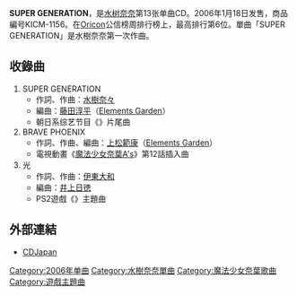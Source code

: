 {{Infobox Single
| Name           = SUPER GENERATION
| Cover          = Super Generation.jpg
| Artist         = [[水樹奈奈|水樹奈奈]]
| from Album     = 
| B-side         = 
| Released       =  {{flagicon|Japan}} 2006年1月18日
| Format         = [[CD|CD]]
| Recorded       = 
| Genre          = [[J-pop|J-pop]]
| Length         = 15:29
| Label          = [[King_Records|King Records]]
| Writer         = 
| Producer       = 
| Certification  =
| Last single    = [[ETERNAL_BLAZE|ETERNAL BLAZE]] <br />（2005年）
| This single    = '''SUPER GENERATION''' <br />（2006年）
| Next single    = [[Justice_to_Believe|Justice to Believe/アオイイロ]] <br />（2007年）
}}
'''SUPER GENERATION'''，是[[水树奈奈|水树奈奈]]第13张单曲CD。2006年1月18日发售，商品編号KICM-1156。在[[Oricon|Oricon]]公信榜周排行榜上，最高排行第6位。單曲「SUPER GENERATION」是水樹奈奈第一次作曲。

== 收錄曲 ==
# SUPER GENERATION
#* 作詞、作曲：[[水樹奈々|水樹奈々]]
#* 編曲：[[藤田淳平|藤田淳平]]（[[Elements_Garden|Elements Garden]]）
#* 朝日系综艺节目《{{lang|ja|やぐちひとり}}》片尾曲
# BRAVE PHOENIX
#* 作詞、作曲、編曲：[[上松範康|上松範康]]（[[Elements_Garden|Elements Garden]]）
#* 電視動畫《[[魔法少女奈葉A's|魔法少女奈葉A's]]》第12話插入曲
# 光
#* 作詞、作曲：[[伊東大和|伊東大和]]
#* 編曲：[[井上日徳|井上日徳]]
#* PS2遊戲《{{lang|ja|闇夜にささやく～探偵 相楽恭一郎～}}》主題曲

== 外部連結 ==
* [http://www.cdjapan.co.jp/detailview.html?KEY=KICM-1156 CDJapan]{{Wayback|url=http://www.cdjapan.co.jp/detailview.html?KEY=KICM-1156 |date=20080223220128 }}

{{魔法少女奈叶}}
{{水树奈奈}}
{{DEFAULTSORT:SUPER GENERATION}}
{{single-stub}}

[[Category:2006年单曲|Category:2006年单曲]]
[[Category:水樹奈奈單曲|Category:水樹奈奈單曲]]
[[Category:魔法少女奈葉歌曲|Category:魔法少女奈葉歌曲]]
[[Category:遊戲主題曲|Category:遊戲主題曲]]